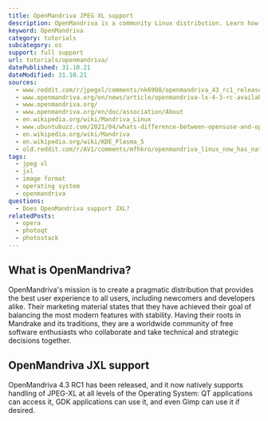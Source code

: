 ```yaml
---
title: OpenMandriva JPEG XL support
description: OpenMandriva is a community Linux distribution. Learn how to use JXL images within OpenMandriva.
keyword: OpenMandriva
category: tutorials
subcategory: os
support: full support
url: tutorials/openmandriva/
datePublished: 31.10.21
dateModified: 31.10.21
sources:
  - www.reddit.com/r/jpegxl/comments/nk6908/openmandriva_43_rc1_release_with_native_jpegxl/
  - www.openmandriva.org/en/news/article/openmandriva-lx-4-3-rc-available-for-testing
  - www.openmandriva.org/
  - www.openmandriva.org/en/doc/association/About
  - en.wikipedia.org/wiki/Mandriva_Linux
  - www.ubuntubuzz.com/2021/04/whats-difference-between-opensuse-and-openmandriva.html
  - en.wikipedia.org/wiki/Mandriva
  - en.wikipedia.org/wiki/KDE_Plasma_5
  - old.reddit.com/r/AV1/comments/mfhkro/openmandriva_linux_now_has_native_jpegxl_packages/
tags:
  - jpeg xl
  - jxl
  - image format
  - operating system
  - openmandriva
questions:
  - Does OpenMandriva support JXL?
relatedPosts:
  - opera
  - photoqt
  - photostack
---
```


## What is OpenMandriva?

OpenMandriva's mission is to create a pragmatic distribution that provides the best user experience to all users, including newcomers and developers alike. Their marketing material states that they have achieved their goal of balancing the most modern features with stability. Having their roots in Mandrake and its traditions, they are a worldwide community of free software enthusiasts who collaborate and take technical and strategic decisions together.

## OpenMandriva JXL support

OpenMandriva 4.3 RC1 has been released, and it now natively supports handling of JPEG-XL at all levels of the Operating System: QT applications can access it, GDK applications can use it, and even Gimp can use it if desired.
